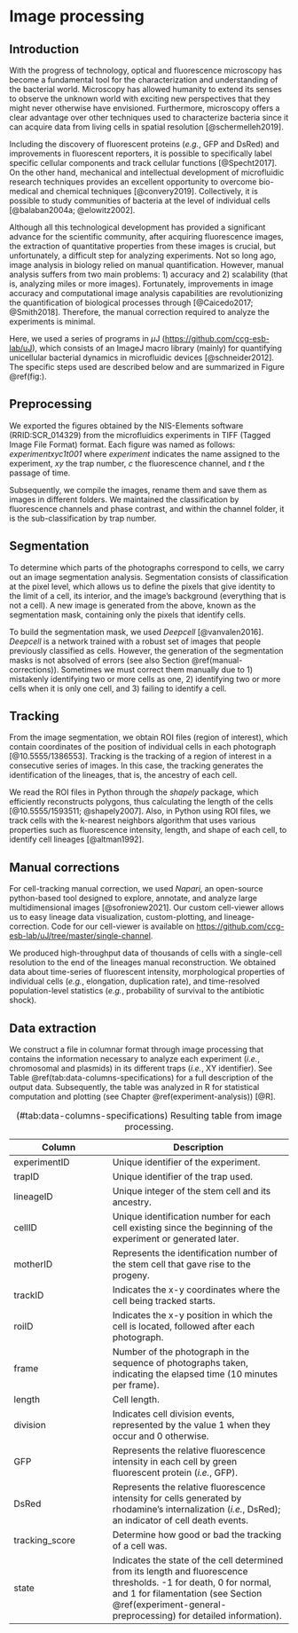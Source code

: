 # Image processing {#image-processing}

## Introduction

With the progress of technology, optical and fluorescence microscopy has
become a fundamental tool for the characterization and understanding of
the bacterial world. Microscopy has allowed humanity to extend its
senses to observe the unknown world with exciting new perspectives that
they might never otherwise have envisioned. Furthermore, microscopy
offers a clear advantage over other techniques used to characterize
bacteria since it can acquire data from living cells in spatial
resolution [@schermelleh2019].

Including the discovery of fluorescent proteins (*e.g.*, GFP and DsRed)
and improvements in fluorescent reporters, it is possible to
specifically label specific cellular components and track cellular
functions [@Specht2017]. On the other hand, mechanical and intellectual
development of microfluidic research techniques provides an excellent
opportunity to overcome bio-medical and chemical techniques
[@convery2019]. Collectively, it is possible to study communities of
bacteria at the level of individual cells [@balaban2004a; @elowitz2002].

Although all this technological development has provided a significant
advance for the scientific community, after acquiring fluorescence
images, the extraction of quantitative properties from these images is
crucial, but unfortunately, a difficult step for analyzing experiments.
Not so long ago, image analysis in biology relied on manual
quantification. However, manual analysis suffers from two main problems:
1) accuracy and 2) scalability (that is, analyzing miles or more
images). Fortunately, improvements in image accuracy and computational
image analysis capabilities are revolutionizing the quantification of
biological processes through [@Caicedo2017; @Smith2018]. Therefore, the
manual correction required to analyze the experiments is minimal.

Here, we used a series of programs in $\mu \mathrm{J}$
(<https://github.com/ccg-esb-lab/uJ>), which consists of an
$\mathrm{ImageJ}$ macro library (mainly) for quantifying unicellular
bacterial dynamics in microfluidic devices [@schneider2012]. The
specific steps used are described below and are summarized in Figure
@ref(fig:).

## Preprocessing

We exported the figures obtained by the NIS-Elements software
(RRID:SCR_014329) from the microfluidics experiments in TIFF (Tagged
Image File Format) format. Each figure was named as follows:
*experimentxyc1t001* where *experiment* indicates the name assigned to
the experiment, *xy* the trap number, *c* the fluorescence channel, and
*t* the passage of time.

Subsequently, we compile the images, rename them and save them as images
in different folders. We maintained the classification by fluorescence
channels and phase contrast, and within the channel folder, it is the
sub-classification by trap number.

## Segmentation

To determine which parts of the photographs correspond to cells, we
carry out an image segmentation analysis. Segmentation consists of
classification at the pixel level, which allows us to define the pixels
that give identity to the limit of a cell, its interior, and the image's
background (everything that is not a cell). A new image is generated
from the above, known as the segmentation mask, containing only the
pixels that identify cells.

To build the segmentation mask, we used *Deepcell* [@vanvalen2016].
*Deepcell* is a network trained with a robust set of images that people
previously classified as cells. However, the generation of the
segmentation masks is not absolved of errors (see also Section
\@ref(manual-corrections)). Sometimes we must correct them manually due
to 1) mistakenly identifying two or more cells as one, 2) identifying
two or more cells when it is only one cell, and 3) failing to identify a
cell.

## Tracking

From the image segmentation, we obtain ROI files (region of interest),
which contain coordinates of the position of individual cells in each
photograph [@10.5555/1386553]. Tracking is the tracking of a region of
interest in a consecutive series of images. In this case, the tracking
generates the identification of the lineages, that is, the ancestry of
each cell.

We read the ROI files in Python through the *shapely* package, which
efficiently reconstructs polygons, thus calculating the length of the
cells [@10.5555/1593511; @shapely2007]. Also, in Python using ROI files,
we track cells with the k-nearest neighbors algorithm that uses various
properties such as fluorescence intensity, length, and shape of each
cell, to identify cell lineages [@altman1992].

## Manual corrections {#manual-corrections}

For cell-tracking manual correction, we used *Napari,* an open-source
python-based tool designed to explore, annotate, and analyze large
multidimensional images [@sofroniew2021]. Our custom cell-viewer allows
us to easy lineage data visualization, custom-plotting, and
lineage-correction. Code for our cell-viewer is available on
<https://github.com/ccg-esb-lab/uJ/tree/master/single-channel>.

We produced high-throughput data of thousands of cells with a
single-cell resolution to the end of the lineages manual reconstruction.
We obtained data about time-series of fluorescent intensity,
morphological properties of individual cells (*e.g.*, elongation,
duplication rate), and time-resolved population-level statistics
(*e.g.*, probability of survival to the antibiotic shock).

## Data extraction

We construct a file in columnar format through image processing that
contains the information necessary to analyze each experiment (*i.e.*,
chromosomal and plasmids) in its different traps (*i.e.*, XY
identifier). See Table \@ref(tab:data-columns-specifications) for a full
description of the output data. Subsequently, the table was analyzed in
R for statistical computation and plotting (see Chapter
\@ref(experiment-analysis)) [@R].

+--------------------------+-------------------------------------------------+
| Column                   | Description                                     |
+==========================+=================================================+
| experimentID             | Unique identifier of the experiment.            |
+--------------------------+-------------------------------------------------+
| trapID                   | Unique identifier of the trap used.             |
+--------------------------+-------------------------------------------------+
| lineageID                | Unique integer of the stem cell and its         |
|                          | ancestry.                                       |
+--------------------------+-------------------------------------------------+
| cellID                   | Unique identification number for each cell      |
|                          | existing since the beginning of the experiment  |
|                          | or generated later.                             |
+--------------------------+-------------------------------------------------+
| motherID                 | Represents the identification number of the     |
|                          | stem cell that gave rise to the progeny.        |
+--------------------------+-------------------------------------------------+
| trackID                  | Indicates the x-y coordinates where the cell    |
|                          | being tracked starts.                           |
+--------------------------+-------------------------------------------------+
| roiID                    | Indicates the x-y position in which the cell is |
|                          | located, followed after each photograph.        |
+--------------------------+-------------------------------------------------+
| frame                    | Number of the photograph in the sequence of     |
|                          | photographs taken, indicating the elapsed time  |
|                          | (10 minutes per frame).                         |
+--------------------------+-------------------------------------------------+
| length                   | Cell length.                                    |
+--------------------------+-------------------------------------------------+
| division                 | Indicates cell division events, represented by  |
|                          | the value 1 when they occur and 0 otherwise.    |
+--------------------------+-------------------------------------------------+
| GFP                      | Represents the relative fluorescence intensity  |
|                          | in each cell by green fluorescent protein       |
|                          | (*i.e.*, GFP).                                  |
+--------------------------+-------------------------------------------------+
| DsRed                    | Represents the relative fluorescence intensity  |
|                          | for cells generated by rhodamine's              |
|                          | internalization (*i.e.*, DsRed); an indicator   |
|                          | of cell death events.                           |
+--------------------------+-------------------------------------------------+
| tracking_score           | Determine how good or bad the tracking of a     |
|                          | cell was.                                       |
+--------------------------+-------------------------------------------------+
| state                    | Indicates the state of the cell determined from |
|                          | its length and fluorescence thresholds. -1 for  |
|                          | death, 0 for normal, and 1 for filamentation    |
|                          | (see Section                                    |
|                          | \@ref(experiment-general-preprocessing) for     |
|                          | detailed information).                          |
+--------------------------+-------------------------------------------------+

: (\#tab:data-columns-specifications) Resulting table from image
processing.

